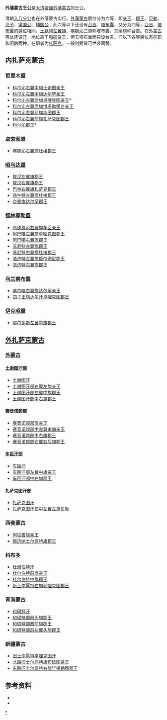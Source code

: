 '''外藩蒙古王公'''是[[大清帝國|大清帝國]][[外藩蒙古|外藩蒙古]]的王公。

清朝[[入八分公|入八分公]]也在外藩蒙古实行。[[外藩蒙古|外藩蒙古]]爵位分为六等，即[[亲王|亲王]]、[[郡王|郡王]]、[[贝勒|贝勒]]、[[贝子|贝子]]、[[镇国公|镇国公]]、[[辅国公|辅国公]]；此六等以下还设有[[台吉|台吉]]、[[塔布囊|塔布囊]]，又分为四等，[[台吉|台吉]]、[[塔布囊|塔布囊]]的爵位相同，[[土默特左翼旗|土默特左翼旗]]、[[喀喇沁旗|喀喇沁]]三旗称塔布囊，其余旗称台吉。在[[外蒙古|外蒙古]]等处还设[[汗|汗]]，地位高于[[和硕亲王|和硕亲王]]，但无塔布囊而只设台吉。汗以下各等爵位有在职和闲散两种，在职者为[[扎萨克|扎萨克]]。一般封爵皆可世袭罔替。


==内扎萨克蒙古==
===哲里木盟===
*[[扎萨克土谢图亲王|科尔沁右翼中旗土谢图亲王]]
*[[科尔沁扎萨克达尔罕亲王|科尔沁左翼中旗达尔罕亲王]]
*[[卓哩克图亲王|科尔沁右翼后旗卓哩克图亲王]]*
*[[扎萨克博多勒噶台亲王|科尔沁左翼后旗博多勒噶台亲王]]
*[[扎萨克冰图郡王|科尔沁左翼前旗冰图郡王]]
*[[扎萨克扎萨克图郡王|科尔沁右翼前旗扎萨克图郡王]]
*[[科尔沁郡王|科尔沁郡王]]*

===卓索图盟===
*[[喀喇沁扎萨克杜棱郡王|喀喇沁右翼旗杜棱郡王]]

===[[昭乌达盟|昭乌达盟]]===
*[[敖汉左旗扎萨克郡王|敖汉左翼旗郡王]]
*[[敖汉右旗扎萨克郡王|敖汉右翼旗郡王]]
*[[巴林扎萨克郡王|巴林右翼旗扎萨克郡王]]
*[[翁牛特扎萨克杜棱郡王|翁牛特左翼旗杜棱郡王]]
*[[扎萨克达尔罕郡王|奈曼旗达尔罕郡王]]

===[[锡林郭勒盟|锡林郭勒盟]]===
*[[扎萨克车臣亲王|乌珠穆沁右翼旗车臣亲王]]
*[[扎萨克卓哩克图郡王|阿巴噶左翼旗卓哩克图郡王]]
*[[阿巴噶扎萨克郡王|阿巴噶右翼旗郡王]]
*[[苏尼特扎萨克郡王|苏尼特左翼旗郡王]]
*[[苏尼特扎萨克杜棱郡王|苏尼特右翼旗杜棱郡王]]
*[[扎萨克额尔德尼郡王|浩济特左翼旗额尔德尼郡王]]
*[[浩齐特扎萨克郡王|浩济特右翼旗郡王]]

===[[乌兰察布盟|乌兰察布盟]]===
*[[喀尔喀右翼扎萨克达尔罕亲王|喀尔喀右翼旗达尔罕亲王]]
*[[扎萨克达尔汗卓哩克图郡王|四子王旗达尔汗卓哩克图郡王]]

===[[伊克昭盟|伊克昭盟]]===
*[[鄂尔多斯扎萨克郡王|鄂尔多斯左翼中旗郡王]]

==[[外扎萨克蒙古|外扎萨克蒙古]]==
===[[外蒙古|外蒙古]]===
====[[土谢图汗部|土谢图汗部]]====
*[[土謝圖汗部#土謝圖汗世系|土谢图汗]]
*[[土谢图汗部扎萨克亲王|土谢图汗部右翼左旗亲王]]
*[[土谢图汗部左翼中旗扎萨克郡王|土谢图汗部左翼中旗郡王]]
*[[土谢图汗部中右旗扎萨克郡王|土谢图汗部中右旗郡王]]

====[[赛音诺颜部|赛音诺颜部]]====
*[[賽音諾顏部#賽音諾顏部旗札薩克親王世系|赛音诺颜部旗亲王]]
*[[赛音诺颜部中左翼末旗扎萨克亲王|赛音诺颜部中左翼末旗亲王]]
*[[赛音诺颜部中右旗扎萨克郡王|赛音诺颜部中右旗郡王]]
*[[赛音诺颜部右翼右后旗扎萨克郡王|赛音诺颜部右翼右后旗郡王]]

====[[车臣汗部|车臣汗部]]====
*[[車臣汗部#車臣汗世系|车臣汗]]
*[[车臣汗部扎萨克亲王|车臣汗部左翼中旗亲王]]
*[[车臣汗部扎萨克郡王|车臣汗部中右旗郡王]]

====扎萨克图汗部====
*[[札薩克圖汗部#札薩克圖汗世系|扎萨克图汗]]
*[[扎萨克图汗部扎萨克贝勒|扎萨克图汗部中左翼左旗贝勒]]

===西套蒙古===
*[[阿拉善旗扎萨克亲王|阿拉善旗亲王]]
*[[额济纳土尔扈特旗扎萨克郡王|额济纳土尔扈特旗郡王]]

===科布多===
*[[杜爾伯特部_(綽羅斯氏)#杜爾伯特汗世系|杜爾伯特汗]]
*[[杜尔伯特扎萨克亲王|杜尔伯特前旗亲王]]
*[[杜尔伯特扎萨克郡王|杜尔伯特中旗郡王]]
*[[扎萨克弼哩克图郡王|新土尔扈特右旗弼哩克图郡王]]

===青海蒙古===
*[[和硕特汗國#和碩特汗世系|和碩特汗]]
*[[和硕特部前头旗扎萨克郡王|和硕特部前头旗郡王]]
*[[和硕特部西前旗扎萨克郡王|和硕特部西前旗郡王]]
*[[和硕特部前左翼头旗扎萨克郡王|和硕特部前左翼头旗郡王]]

===新疆蒙古===
*[[舊土爾扈特部#舊土爾扈特卓里克汗世系|旧土尔扈特卓哩克图汗]]
*[[扎萨克布延图亲王|北路旧土尔扈特旗布延图亲王]]
*[[扎萨克毕锡勒图郡王|东路旧土尔扈特右旗毕锡勒图郡王]]

== 参考资料 ==
{{reflistH}}
* {{cite book|title=《蒙古世系》 |author=高文德、蔡志纯|publisher=中国社会科学出版社}}
* {{cite book|title=《清史稿·藩部世表》|author=赵尔巽|publisher=中华书局}}
{{reflistF}}

{{外藩蒙古王公}}

[[Category:外藩蒙古王公|*]]